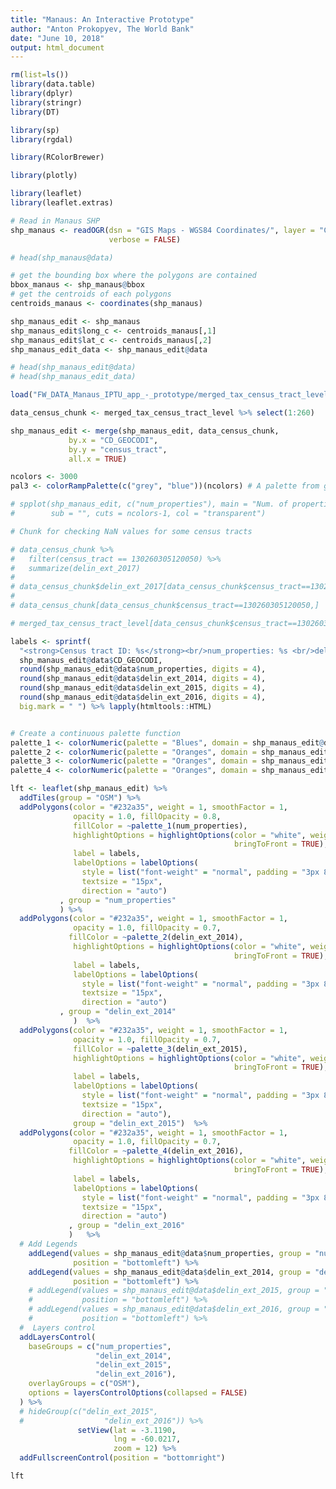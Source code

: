 ```yaml
---
title: "Manaus: An Interactive Prototype"
author: "Anton Prokopyev, The World Bank"
date: "June 10, 2018"
output: html_document
---
```


```r
rm(list=ls())
library(data.table) 
library(dplyr)  
library(stringr)
library(DT)

library(sp) 
library(rgdal)

library(RColorBrewer)

library(plotly)

library(leaflet) 
library(leaflet.extras)
```

```r
# Read in Manaus SHP
shp_manaus <- readOGR(dsn = "GIS Maps - WGS84 Coordinates/", layer = "CENSUS_TRACTS_MANAUS",
                      verbose = FALSE)

# head(shp_manaus@data)
```

```r
# get the bounding box where the polygons are contained
bbox_manaus <- shp_manaus@bbox
# get the centroids of each polygons
centroids_manaus <- coordinates(shp_manaus)

shp_manaus_edit <- shp_manaus
shp_manaus_edit$long_c <- centroids_manaus[,1]
shp_manaus_edit$lat_c <- centroids_manaus[,2]
shp_manaus_edit_data <- shp_manaus_edit@data

# head(shp_manaus_edit@data)
# head(shp_manaus_edit_data)
```


```r
load("FW_DATA_Manaus_IPTU_app_-_prototype/merged_tax_census_tract_level.rda")

data_census_chunk <- merged_tax_census_tract_level %>% select(1:260) 

shp_manaus_edit <- merge(shp_manaus_edit, data_census_chunk,
             by.x = "CD_GEOCODI",
             by.y = "census_tract",
             all.x = TRUE)

ncolors <- 3000
pal3 <- colorRampPalette(c("grey", "blue"))(ncolors) # A palette from grey to red

# spplot(shp_manaus_edit, c("num_properties"), main = "Num. of properties", col.regions = pal3,
#        sub = "", cuts = ncolors-1, col = "transparent")
```

```r
# Chunk for checking NaN values for some census tracts

# data_census_chunk %>% 
#   filter(census_tract == 130260305120050) %>% 
#   summarize(delin_ext_2017)
# 
# data_census_chunk$delin_ext_2017[data_census_chunk$census_tract==130260305120050]
# 
# data_census_chunk[data_census_chunk$census_tract==130260305120050,]

# merged_tax_census_tract_level[data_census_chunk$census_tract==130260305120050,]
```


```r
labels <- sprintf(
  "<strong>Census tract ID: %s</strong><br/>num_properties: %s <br/>delin_ext_2014: %s <br/>delin_ext_2015: %s<br/>delin_ext_2016: %s",
  shp_manaus_edit@data$CD_GEOCODI, 
  round(shp_manaus_edit@data$num_properties, digits = 4),
  round(shp_manaus_edit@data$delin_ext_2014, digits = 4),
  round(shp_manaus_edit@data$delin_ext_2015, digits = 4),
  round(shp_manaus_edit@data$delin_ext_2016, digits = 4),
  big.mark = " ") %>% lapply(htmltools::HTML)


# Create a continuous palette function
palette_1 <- colorNumeric(palette = "Blues", domain = shp_manaus_edit@data$num_properties)
palette_2 <- colorNumeric(palette = "Oranges", domain = shp_manaus_edit@data$delin_ext_2014)
palette_3 <- colorNumeric(palette = "Oranges", domain = shp_manaus_edit@data$delin_ext_2015)
palette_4 <- colorNumeric(palette = "Oranges", domain = shp_manaus_edit@data$delin_ext_2016)

lft <- leaflet(shp_manaus_edit) %>%
  addTiles(group = "OSM") %>%
  addPolygons(color = "#232a35", weight = 1, smoothFactor = 1,
              opacity = 1.0, fillOpacity = 0.8,
              fillColor = ~palette_1(num_properties),
              highlightOptions = highlightOptions(color = "white", weight = 2,
                                                  bringToFront = TRUE),
              label = labels,
              labelOptions = labelOptions(
                style = list("font-weight" = "normal", padding = "3px 8px"),
                textsize = "15px",
                direction = "auto")
           , group = "num_properties"
           ) %>%
  addPolygons(color = "#232a35", weight = 1, smoothFactor = 1,
              opacity = 1.0, fillOpacity = 0.7,
             fillColor = ~palette_2(delin_ext_2014),
              highlightOptions = highlightOptions(color = "white", weight = 2,
                                                  bringToFront = TRUE),
              label = labels,
              labelOptions = labelOptions(
                style = list("font-weight" = "normal", padding = "3px 8px"),
                textsize = "15px",
                direction = "auto")
           , group = "delin_ext_2014"
              )  %>%
  addPolygons(color = "#232a35", weight = 1, smoothFactor = 1,
              opacity = 1.0, fillOpacity = 0.7,
              fillColor = ~palette_3(delin_ext_2015),
              highlightOptions = highlightOptions(color = "white", weight = 2,
                                                  bringToFront = TRUE),
              label = labels,
              labelOptions = labelOptions(
                style = list("font-weight" = "normal", padding = "3px 8px"),
                textsize = "15px",
                direction = "auto"),
              group = "delin_ext_2015")  %>%
  addPolygons(color = "#232a35", weight = 1, smoothFactor = 1,
              opacity = 1.0, fillOpacity = 0.7,
             fillColor = ~palette_4(delin_ext_2016),
              highlightOptions = highlightOptions(color = "white", weight = 2,
                                                  bringToFront = TRUE),
              label = labels,
              labelOptions = labelOptions(
                style = list("font-weight" = "normal", padding = "3px 8px"),
                textsize = "15px",
                direction = "auto")
             , group = "delin_ext_2016"
             )   %>%
  # Add Legends
    addLegend(values = shp_manaus_edit@data$num_properties, group = "num_properties", pal = palette_1,
              position = "bottomleft") %>%
    addLegend(values = shp_manaus_edit@data$delin_ext_2014, group = "delin_ext_2014", pal = palette_2,
              position = "bottomleft") %>%
    # addLegend(values = shp_manaus_edit@data$delin_ext_2015, group = "delin_ext_2015", pal = palette_3,
    #           position = "bottomleft") %>%
    # addLegend(values = shp_manaus_edit@data$delin_ext_2016, group = "delin_ext_2016", pal = palette_4,
    #           position = "bottomleft") %>%
  #  Layers control
  addLayersControl(
    baseGroups = c("num_properties",
                   "delin_ext_2014", 
                   "delin_ext_2015", 
                   "delin_ext_2016"),
    overlayGroups = c("OSM"),
    options = layersControlOptions(collapsed = FALSE)
  ) %>% 
  # hideGroup(c("delin_ext_2015", 
  #                  "delin_ext_2016")) %>%
               setView(lat = -3.1190, 
                       lng = -60.0217,
                       zoom = 12) %>%
  addFullscreenControl(position = "bottomright")

lft
```

